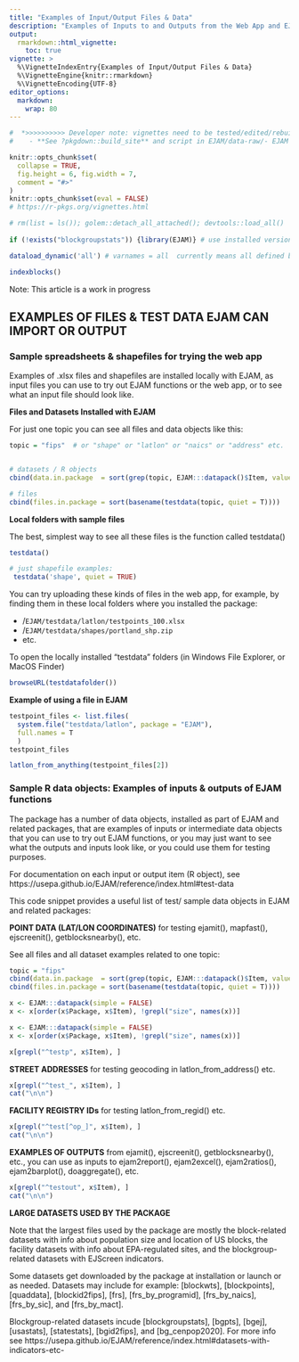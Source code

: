 ```yaml
---
title: "Examples of Input/Output Files & Data"
description: "Examples of Inputs to and Outputs from the Web App and EJAM functions (Files & R Datasets)"
output: 
  rmarkdown::html_vignette:
    toc: true
vignette: >
  %\VignetteIndexEntry{Examples of Input/Output Files & Data}
  %\VignetteEngine{knitr::rmarkdown}
  %\VignetteEncoding{UTF-8}
editor_options: 
  markdown: 
    wrap: 80
---
```


```r
#  *>>>>>>>>>> Developer note: vignettes need to be tested/edited/rebuilt regularly <<<<<<<<<<<*
#    - **See ?pkgdown::build_site** and script in EJAM/data-raw/- EJAM uses the pkgdown R package to build help and articles/ vignettes as web pages
```

```r
knitr::opts_chunk$set(
  collapse = TRUE,
  fig.height = 6, fig.width = 7,
  comment = "#>"
)
knitr::opts_chunk$set(eval = FALSE)
# https://r-pkgs.org/vignettes.html
```

```r
# rm(list = ls()); golem::detach_all_attached(); devtools::load_all()
 
if (!exists("blockgroupstats")) {library(EJAM)} # use installed version only if pkg not yet attached

dataload_dynamic('all') # varnames = all  currently means all defined by .arrow_ds_names

indexblocks()
```

Note: This article is a work in progress

## EXAMPLES OF FILES & TEST DATA EJAM CAN IMPORT OR OUTPUT


### Sample spreadsheets & shapefiles for trying the web app

Examples of .xlsx files and shapefiles are installed locally with EJAM, as input files you can use to try out EJAM functions or the web app, or to see what an input file should look like.

**Files and Datasets Installed with EJAM**

For just one topic you can see all files and data objects like this:
```r

topic = "fips"  # or "shape" or "latlon" or "naics" or "address" etc.


# datasets / R objects
cbind(data.in.package  = sort(grep(topic, EJAM:::datapack()$Item, value = T)))

# files
cbind(files.in.package = sort(basename(testdata(topic, quiet = T))))
```


**Local folders with sample files**

The best, simplest way to see all these files is the function called testdata()
```r

testdata()

# just shapefile examples:
 testdata('shape', quiet = TRUE)
```

You can try uploading these kinds of files in the web app, for example, by
finding them in these local folders where you installed the package:

-   /`EJAM/testdata/latlon/testpoints_100.xlsx`
-   /`EJAM/testdata/shapes/portland_shp.zip`
-   etc.

To open the locally installed "testdata" folders (in Windows File Explorer, or
MacOS Finder)

```r
browseURL(testdatafolder())
```


**Example of using a file in EJAM**

```r
testpoint_files <- list.files(
  system.file("testdata/latlon", package = "EJAM"), 
  full.names = T
  )
testpoint_files

latlon_from_anything(testpoint_files[2]) 
```



### Sample R data objects: Examples of inputs & outputs of EJAM functions

The package has a number of data objects, installed as part of EJAM and related packages,
that are examples of inputs or intermediate data objects that you can use to try out EJAM
functions, or you may just want to see what the outputs and inputs look like, 
or you could use them for testing purposes.

For documentation on each input or output item (R object), see 
https://usepa.github.io/EJAM/reference/index.html#test-data

This code snippet provides a useful list of test/ sample data
objects in EJAM and related packages:

**POINT DATA (LAT/LON COORDINATES)** for testing ejamit(), mapfast(),
ejscreenit(), getblocksnearby(), etc.

See all files and all dataset examples related to one topic:
```r
topic = "fips"
cbind(data.in.package  = sort(grep(topic, EJAM:::datapack()$Item, value = T)))
cbind(files.in.package = sort(basename(testdata(topic, quiet = T))))

```

```r
x <- EJAM:::datapack(simple = FALSE)
x <- x[order(x$Package, x$Item), !grepl("size", names(x))]
```

```r
x <- EJAM:::datapack(simple = FALSE)
x <- x[order(x$Package, x$Item), !grepl("size", names(x))]
```

```r
x[grepl("^testp", x$Item), ]
```

**STREET ADDRESSES** for testing geocoding in latlon_from_address() etc.

```r
x[grepl("^test_", x$Item), ]
cat("\n\n")
```

**FACILITY REGISTRY IDs** for testing latlon_from_regid() etc.

```r
x[grepl("^test[^op_]", x$Item), ]
cat("\n\n")
```

**EXAMPLES OF OUTPUTS** from ejamit(), ejscreenit(), getblocksnearby(), etc.,
you can use as inputs to ejam2report(), ejam2excel(), ejam2ratios(),
ejam2barplot(), doaggregate(), etc.

```r
x[grepl("^testout", x$Item), ]
cat("\n\n")
```

**LARGE DATASETS USED BY THE PACKAGE**

Note that the largest files used by the package are mostly the block-related datasets with info about population size and location of US blocks, the facility datasets with info about EPA-regulated sites, and the blockgroup-related datasets with EJScreen indicators. 

Some datasets get downloaded by the package at installation or launch or as needed. Datasets may include for example: 
[blockwts], [blockpoints], [quaddata], [blockid2fips], [frs], [frs_by_programid], [frs_by_naics], [frs_by_sic], and [frs_by_mact].

Blockgroup-related datasets incude [blockgroupstats], [bgpts], [bgej], [usastats], [statestats], [bgid2fips], and [bg_cenpop2020]. For more info see 
https://usepa.github.io/EJAM/reference/index.html#datasets-with-indicators-etc-

